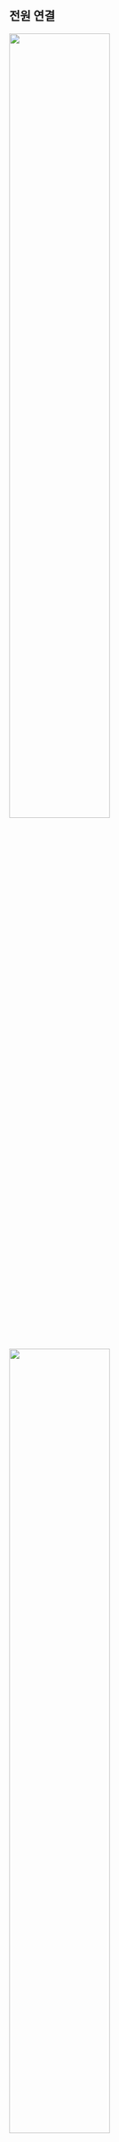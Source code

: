 ## 전원 연결

<Include product='bioentry_w3'><Image src='/img/device/bew3-power-connetion.png' width='60%' className='none' /></Include>

<Include product='biostation_3'><Image src='/img/device/installation-power-connection-bs3.png' width='60%' className='none' /></Include>

<Include product='biostation_2a'><Image src='/img/device/installation-power-connection-bs2a.png' width='60%' className='none' /></Include>

<Include product='facestation_f2'><Image src='/img/device/installation-power-connection-bs2a.png' width='60%' className='none' /></Include>

:::caution

<Include product='bioentry_w3'>

* Listed Class 2 전원 장치 사용을 권장합니다.

</Include>

<Include product='bioentry_w3,biostation_2a'>

* 전원 장치(또는 어댑터)와 PoE 전원 장치를 함께 연결하지 마세요.

</Include>

* 전원 어댑터는 IEC/EN 62368-1 승인을 받은 제품으로 단말기의 소모 전력 이상의 제품을 사용하세요. 전원 어댑터에 다른 기기를 연결하여 사용하려면 단말기의 소모 전력과 다른 기기에 필요한 소모 전력을 합한 전류 용량 이상의 어댑터를 사용해야 합니다.

  * 최대 소모전류 규격은 제품 사양의 [전원](product-specifications#specs.power)을 참고하세요.

* Secure I/O 2, 전기정(전기식 잠금장치), 제품은 반드시 개별 전원을 사용하세요. 전원을 함께 연결하여 사용하면 장치가 오작동할 수 있습니다.

<Include product='biostation_3,facestation_f2'>

* 전원 연결 시 제품과 전원 장치 간의 거리에 주의하세요. 제품과 전원 장치는 최대한 가깝게 설치해야 합니다. 올바르게 연결하지 않을 경우 제품이 오작동할 수 있으므로 주의하세요. 제품과 전원 장치의 거리가 먼 경우 16 AWG 또는 18 AWG 케이블을 사용할 것을 권장합니다. 사용하는 케이블의 규격과 설치 환경에 따라 연결할 수 있는 거리가 다를 수 있습니다. 이 제품은 DC 24V와 DC 12V 전원을 모두 지원하므로, 각 케이블 규격에 따른 최대 연장 길이를 확인하여 전원을 올바르게 연결하세요.

  <Table>
  <Thead>
  <Row>
  <Th rowspan='2'>케이블 규격</Th>
  <Th colspan='2'>최대 연장 길이</Th>
  </Row>
  <Row>
  <Th>DC 12V</Th>
  <Th>DC 24V</Th>
  </Row>
  </Thead>
  <Tbody>
  <Row>
  <Td>16 AWG</Td>
  <Td>50 m</Td>
  <Td>150 m</Td>
  </Row>
  <Row>
  <Td>18 AWG</Td>
  <Td>30 m</Td>
  <Td>136 m</Td>
  </Row>
  <Row>
  <Td>20 AWG</Td>
  <Td>20 m</Td>
  <Td>90 m</Td>
  </Row>
  </Tbody>
  </Table>

</Include>

* 전원 어댑터를 사용할 경우 전원 케이블의 길이를 임의로 연장하지 마세요.

<Include product='biostation_3'>

* CAT5 UTP 2-Wire 케이블을 전원 공급 용도로 사용하지 마세요.

</Include>

:::